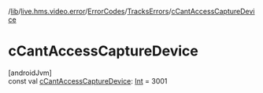 /[lib](/api-reference/android/v2/home/content)/[live.hms.video.error](../../index)/[ErrorCodes](../index)/[TracksErrors](index)/[cCantAccessCaptureDevice](c-cant-access-capture-device)

# cCantAccessCaptureDevice

[androidJvm]\
const val [cCantAccessCaptureDevice](c-cant-access-capture-device): [Int](https://kotlinlang.org/api/latest/jvm/stdlib/kotlin/-int/index.html) = 3001
